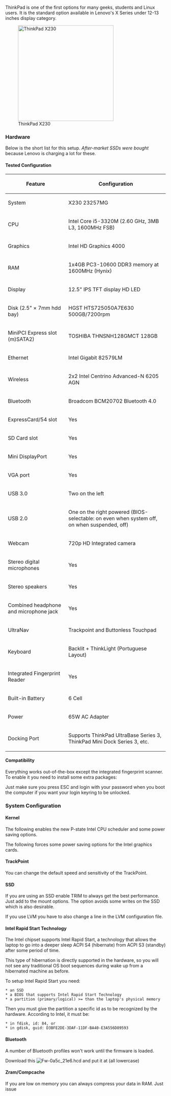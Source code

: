 ThinkPad is one of the first options for many geeks, students and Linux users. It is the standard option available in Lenovo's X Series under 12-13 inches display category.

[[File:ThinkPadX230.png|right|300px|ThinkPad X230]]

=== Hardware ===
Below is the short list for this setup. ''After-market SSDs were bought'' because Lenovo is charging a lot for these.

==== Tested Configuration ====
{| class="wikitable sortable"
! Feature !! Configuration
|-
|System||X230 23257MG
|-
|CPU||Intel Core i5-3320M (2.60 GHz, 3MB L3, 1600MHz FSB)
|-
|Graphics||Intel HD Graphics 4000
|-
|RAM||1x4GB PC3-10600 DDR3 memory at 1600MHz (Hynix)
|-
|Display||12.5" IPS TFT display HD LED
|-
|Disk (2.5" × 7mm hdd bay)||HGST HTS725050A7E630 500GB/7200rpm
|-
|MiniPCI Express slot (m)SATA2)||TOSHIBA THNSNH128GMCT 128GB
|-
|Ethernet||Intel Gigabit 82579LM 
|-
|Wireless||2x2 Intel Centrino Advanced-N 6205 AGN
|-
|Bluetooth||Broadcom BCM20702 Bluetooth 4.0
|-
|ExpressCard/54 slot||Yes
|-
|SD Card slot||Yes
|-
|Mini DisplayPort||Yes
|-
|VGA port||Yes
|-
|USB 3.0||Two on the left
|-
|USB 2.0||One on the right powered (BIOS-selectable: on even when system off, on when suspended, off)
|-
|Webcam||720p HD Integrated camera
|-
|Stereo digital microphones||Yes
|-
|Stereo speakers||Yes
|-
|Combined headphone and microphone jack||Yes
|-
|UltraNav||Trackpoint and Buttonless Touchpad
|-
|Keyboard||Backlit + ThinkLight (Portuguese Layout)
|-
|Integrated Fingerprint Reader||Yes
|-
|Built-in Battery||6 Cell
|-
|Power||65W AC Adapter
|-
|Docking Port||Supports ThinkPad UltraBase Series 3, ThinkPad Mini Dock Series 3, etc.
|}

==== Compatibility ====

Everything works out-of-the-box except the integrated fingerprint scanner. To enable it you need to install some extra packages: {{ic|apt-get install libpam-fprintd}}

Just make sure you press ESC and login with your password when you boot the computer if you want your login keyring to be unlocked.

=== System Configuration ===

==== Kernel ====

The following enables the new P-state Intel CPU scheduler and some power saving options.

{{hc|/etc/default/grub|2=<nowiki>
GRUB_CMDLINE_LINUX_DEFAULT="quiet splash intel_pstate=enable pcie_aspm=force drm.vblankoffdelay=1"
</nowiki>
}}

The following forces some power saving options for the Intel graphics cards.

{{hc|/etc/modprobe.d/i915.conf|2=<nowiki>
options i915 i915_enable_rc6=7 i915_enable_fbc=1 lvds_downclock=1 semaphores=1
</nowiki>
}}

==== TrackPoint ====

You can change the default speed and sensitivity of the TrackPoint.

{{hc|/etc/udev/rules.d/10-trackpoint.rules|2=<nowiki>
SUBSYSTEM=="serio", DRIVERS=="psmouse", WAIT_FOR="/sys/devices/platform/i8042/serio1/serio2/sensitivity", ATTR{sensitivity}="220", ATTR{speed}="110"
</nowiki>
}}

==== SSD ====

If you are using an SSD enable TRIM to always get the best performance. Just add {{ic|discard}} to the mount options. The {{ic|relatime}} option avoids some writes on the SSD which is also desirable.

{{hc|/etc/fstab|2=<nowiki>
/dev/mapper/ubuntu--vg-root / ext4 errors=remount-ro,relatime,discard 0 1
</nowiki>
}}

If you use LVM you have to also change a line in the LVM configuration file.

{{hc|/etc/lvm/lvm.conf|2=<nowiki>
issue_discards = 1
</nowiki>
}}

==== Intel Rapid Start Technology ====

The Intel chipset supports Intel Rapid Start, a technology that allows the laptop to go into a deeper sleep ACPI S4 (hibernate) from ACPI S3 (standby) after some period of time.

This type of hibernation is directly supported in the hardware, so you will not see any traditional OS boot sequences during wake up from a hibernated machine as before.

To setup Intel Rapid Start you need:

 * an SSD
 * a BIOS that supports Intel Rapid Start Technology
 * a partition (primary/logical) >= than the laptop's physical memory

Then you must give the partition a specific id as to be recognized by the hardware. According to Intel, it must be:

 * in fdisk, id: 84, or
 * in gdisk, guid: D3BFE2DE-3DAF-11DF-BA40-E3A556D89593

==== Bluetooth ====

A number of Bluetooth profiles won't work until the firmware is loaded.

Download this [[File:Fw-0a5c 21e6.hcd]] and put it at {{ic|/lib/firmware/fw-0a5c_21e6.hcd}} (all lowercase)

==== Zram/Compcache ====

If you are low on memory you can always compress your data in RAM. Just issue {{ic|apt-get install zram-config}}